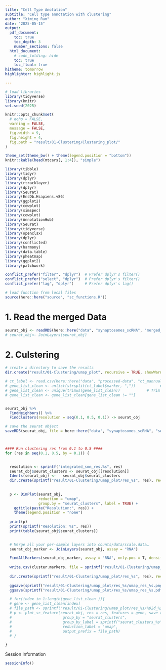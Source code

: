 ```yaml
---
title: "Cell Type Anotation"
subtitle: "Cell type annotation with clustering"
author: "Ximing Ran"
date: "2025-05-15"
output:
  pdf_document:
    toc: true
    toc_depth: 3
    number_sections: false
  html_document:
    # code_folding: hide
    toc: true
    toc_float: true
hitheme: tomorrow
highlighter: highlight.js

---
```


```r
# load libraries
library(tidyverse)
library(knitr)
set.seed(2025)

knitr::opts_chunk$set(
  # echo = FALSE,
  warning = FALSE,
  message = FALSE,
  fig.width = 9,
  fig.height = 4,
  fig.path = "result/01-Clustering/Clustering_plot/"
)

theme_set(theme_bw() + theme(legend.position = "bottom"))
knitr::kable(head(mtcars[, 1:4]), "simple")
```

```r
library(tibble)
library(tidyr)
library(dplyr)
library(rtracklayer)
library(dplyr)
library(Seurat)
library(EnsDb.Hsapiens.v86)
library(ggplot2)
library(cowplot)
library(simspec)
library(cowplot)
library(AnnotationHub)
library(Seurat)
library(tidyverse)
library(openxlsx)
library(dplyr)
library(conflicted)
library(harmony)
library(data.table)
library(pheatmap)
library(ggplot2)
library(patchwork)

conflict_prefer("filter", "dplyr")  # Prefer dplyr's filter()
conflict_prefer("select", "dplyr")  # Prefer dplyr's filter()
conflict_prefer("lag", "dplyr")     # Prefer dplyr's lag()

```



```r
# load function from local files
source(here::here("source", "sc_functions.R"))
```




\newpage
# 1. Read the merged Data
```r
seurat_obj <- readRDS(here::here("data", "synaptosomes_scRNA", "merged_RNA_2025-05-15.rds"))
# seurat_obj<- JoinLayers(seurat_obj)
```

\newpage
# 2. Culstering

```r

# create a directory to save the results
dir.create("result/01-Clustering/umap_plot", recursive = TRUE, showWarnings = FALSE)

# ct_label <- read.csv(here::here("data", "processed-data", "ct_mannual_2025-04-09.csv"), row.names = 1)
# gene_list_clean <- unlist(strsplit(ct_label$marker, ","))           # Split by comma
# gene_list_clean <- unique(trimws(gene_list_clean))            # Trim whitespace, remove duplicates
# gene_list_clean <- gene_list_clean[gene_list_clean != ""]  


seurat_obj %>%
  FindNeighbors() %>%
  FindClusters(resolution = seq(0.1, 0.5, 0.1)) -> seurat_obj

# save the seurat object
saveRDS(seurat_obj, file = here::here("data", "synaptosomes_scRNA", "seurat-cluster_2025-05-15.rds"))



#### Run clustering res from 0.1 to 0.5 ####
for (res in seq(0.1, 0.5, by = 0.1)) {

  
  resolution <- sprintf("integrated_snn_res.%s", res)
  seurat_obj$seurat_clusters <- seurat_obj[[resolution]]
  Idents(seurat_obj) <-   seurat_obj$seurat_clusters
  dir.create(sprintf("result/01-Clustering/umap_plot/res_%s", res), recursive = TRUE, showWarnings = FALSE)
  
  
  p <- DimPlot(seurat_obj, 
               reduction = "umap", 
               group.by = "seurat_clusters", label = TRUE) +
    ggtitle(paste("Resolution:", res)) +
    theme(legend.position = "none")
  
  print(p)
  print(sprintf("Resolution: %s", res))
  print(table(seurat_obj$seurat_clusters))
  

  # Merge all your per-sample layers into counts/data/scale.data…
  seurat_obj_marker <- JoinLayers(seurat_obj, assay = "RNA")

  FindAllMarkers(seurat_obj_marker, assay = "RNA", only.pos = T, densify = T) -> cluster.markers
  
  write.csv(cluster.markers, file = sprintf("result/01-Clustering/umap_plot/res_%s/cluster_markers_res_%s.csv", res, res), row.names = TRUE)
    
  dir.create(sprintf("result/01-Clustering/umap_plot/res_%s", res), recursive = TRUE, showWarnings = FALSE)
  
  ggsave(sprintf("result/01-Clustering/umap_plot/res_%s/umap_res_%s.png", res, res), plot = p, width = 8, height = 6)
  ggsave(sprintf("result/01-Clustering/umap_plot/res_%s/umap_res_%s.pdf", res, res), plot = p, width = 8, height = 6)

  # for(index in 1:length(gene_list_clean )){
  # gene <- gene_list_clean[index]
  # file_path <- sprintf("result/01-Clustering/umap_plot/res_%s/%02d_%s", res, index, gene)
  # p <- plot_sc_feature(seurat_obj, res = res, features = gene, save = TRUE,
  #                       group_by = "seurat_clusters",
  #                       group_by_label = sprintf("seurat_clusters_%s", res),
  #                       reduction_label = "umap",
  #                       output_prefix = file_path)
  # }

}


```

\newpage




\newpage
Session Information
```r
sessionInfo()
```

